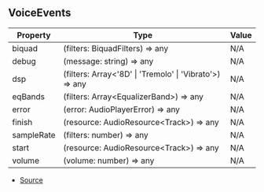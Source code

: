 ## VoiceEvents

| Property | Type | Value |
| ----------- | ----------- | ----------- |
| biquad | (filters: BiquadFilters) => any | N/A |
| debug | (message: string) => any | N/A |
| dsp | (filters: Array\<'8D' \| 'Tremolo' \| 'Vibrato'>) => any | N/A |
| eqBands | (filters: Array\<EqualizerBand>) => any | N/A |
| error | (error: AudioPlayerError) => any | N/A |
| finish | (resource: AudioResource\<Track>) => any | N/A |
| sampleRate | (filters: number) => any | N/A |
| start | (resource: AudioResource\<Track>) => any | N/A |
| volume | (volume: number) => any | N/A |


- [Source](https://github.com/Androz2091/discord-player/blob/074396c/packages/discord-player/src/VoiceInterface/StreamDispatcher.ts#L54)